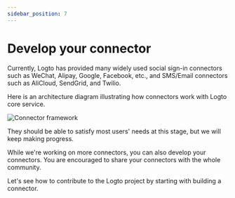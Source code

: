 ```yaml
---
sidebar_position: 7
---
```



# Develop your connector

Currently, Logto has provided many widely used social sign-in connectors such as WeChat, Alipay, Google, Facebook, etc., and SMS/Email connectors such as AliCloud, SendGrid, and Twilio.

Here is an architecture diagram illustrating how connectors work with Logto core service.

<img src={logtoConnectorFrameworkImage} alt="Connector framework" />

They should be able to satisfy most users' needs at this stage, but we will keep making progress.

While we're working on more connectors, you can also develop your connectors. You are encouraged to share your connectors with the whole community.

Let's see how to contribute to the Logto project by starting with building a connector.
